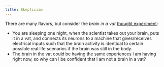 ```yaml
---
title: Skepticism
---
```


There are many flavors, but consider the *brain in a vat* [thought experiment](https://iep.utm.edu/brainvat/):

- You are sleeping one night, when the scientist takes out your brain, puts it in a vat, and connects its neurons to a machine that gives/receives electrical inputs such that the brain activity is identical to certain possible real life scenarios if the brain was still in the body.
- The brain in the vat could be having the same experiences I am having right now, so why can I be confident that I am not a brain in a vat?
